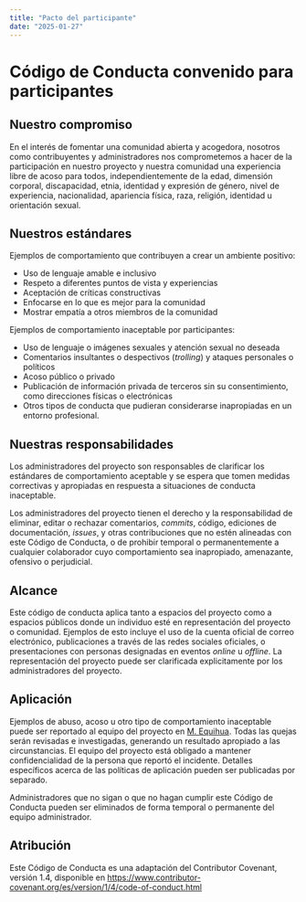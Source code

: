 ```yaml
---
title: "Pacto del participante"
date: "2025-01-27"
---
```


# Código de Conducta convenido para participantes

## Nuestro compromiso

En el interés de fomentar una comunidad abierta y acogedora, nosotros como contribuyentes y administradores nos comprometemos a hacer de la participación en nuestro proyecto y nuestra comunidad una experiencia libre de acoso para todos, independientemente de la edad, dimensión corporal, discapacidad, etnia, identidad y expresión de género, nivel de experiencia, nacionalidad, apariencia física, raza, religión, identidad u orientación sexual. 

## Nuestros estándares

Ejemplos de comportamiento que contribuyen a crear un ambiente positivo:

* Uso de lenguaje amable e inclusivo
* Respeto a diferentes puntos de vista y experiencias
* Aceptación de críticas constructivas
* Enfocarse en lo que es mejor para la comunidad
* Mostrar empatía a otros miembros de la comunidad

Ejemplos de comportamiento inaceptable por participantes:

* Uso de lenguaje o imágenes sexuales y atención sexual no deseada
* Comentarios insultantes o despectivos (*trolling*) y ataques personales o políticos
* Acoso público o privado
* Publicación de información privada de terceros sin su consentimiento, como direcciones físicas o electrónicas
* Otros tipos de conducta que pudieran considerarse inapropiadas en un entorno profesional.

## Nuestras responsabilidades

Los administradores del proyecto son responsables de clarificar los estándares de comportamiento aceptable y se espera que tomen medidas correctivas y apropiadas en respuesta a situaciones de conducta inaceptable. 

Los administradores del proyecto tienen el derecho y la responsabilidad de eliminar, editar o rechazar comentarios, *commits*, código, ediciones de documentación, *issues*, y otras contribuciones que no estén alineadas con este Código de Conducta, o de prohibir temporal o permanentemente a cualquier colaborador cuyo comportamiento sea inapropiado, amenazante, ofensivo o perjudicial.

## Alcance

Este código de conducta aplica tanto a espacios del proyecto como a espacios públicos donde un individuo esté en representación del proyecto o comunidad. Ejemplos de esto incluye el uso de la cuenta oficial de correo electrónico, publicaciones a través de las redes sociales oficiales, o presentaciones con personas designadas en eventos *online* u *offline*. La representación del proyecto puede ser clarificada explicitamente por los administradores del proyecto.
 
## Aplicación

Ejemplos de abuso, acoso u otro tipo de comportamiento inaceptable puede ser reportado al equipo del proyecto en [M. Equihua](mailto:equihuam@gmail.com). Todas las quejas serán revisadas e investigadas, generando un resultado apropiado a las circunstancias. El equipo del proyecto está obligado a mantener confidencialidad de la persona que reportó el incidente. Detalles específicos acerca de las políticas de aplicación pueden ser publicadas por separado.

Administradores que no sigan o que no hagan cumplir este Código de Conducta pueden ser eliminados de forma temporal o permanente del equipo administrador. 

## Atribución

Este Código de Conducta es una adaptación del Contributor Covenant, versión 1.4, disponible en [https://www.contributor-covenant.org/es/version/1/4/code-of-conduct.html](https://www.contributor-covenant.org/es/version/1/4/code-of-conduct.html)
